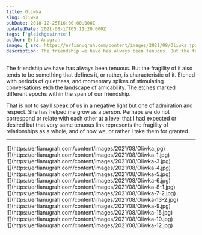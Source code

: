 ```yaml
---
title: Oliwka
slug: oliwka
pubDate: 2018-12-25T16:00:00.000Z
updatedDate: 2021-08-17T05:11:20.000Z
tags: ['gleichgesinnte']
author: Erfi Anugrah
image: { src: https://erfianugrah.com/content/images/2021/08/Oliwka.jpg, alt: oliwka }
description: The friendship we have has always been tenuous. But the fragility of it also tends to be something that defines it, or rather, is characteristic of it.
---
```


The friendship we have has always been tenuous. But the fragility of it also tends to be something that defines it, or rather, is characteristic of it. Etched with periods of quietness, and momentary spikes of stimulating conversations etch the landscape of amicability. The etches marked different epochs within the span of our friendship.

That is not to say I speak of us in a negative light but one of admiration and respect. She has helped me grow as a person. Perhaps we do not correspond or relate with each other at a level that I had expected or desired but that very same tenuous link represents the fragility of relationships as a whole, and of how we, or rather I take them for granted.

---
<div class="grid grid-cols-1 sm:grid-cols-2 md:grid-cols-3 lg:grid-cols-4 gap-4">
    <div class="col-span-1">![](https://erfianugrah.com/content/images/2021/08/Oliwka.jpg)</div>
    <div class="col-span-1">![](https://erfianugrah.com/content/images/2021/08/Oliwka-1.jpg)</div>
    <div class="col-span-1">![](https://erfianugrah.com/content/images/2021/08/Oliwka-3.jpg)</div>
    <div class="col-span-1">![](https://erfianugrah.com/content/images/2021/08/Oliwka-4.jpg)</div>
    <div class="col-span-1">![](https://erfianugrah.com/content/images/2021/08/Oliwka-5.jpg)</div>
    <div class="col-span-1">![](https://erfianugrah.com/content/images/2021/08/Oliwka-6.jpg)</div>
    <div class="col-span-1">![](https://erfianugrah.com/content/images/2021/08/Oliwka-8-1.jpg)</div>
    <div class="col-span-1">![](https://erfianugrah.com/content/images/2021/08/Oliwka-7-2.jpg)</div>
    <div class="col-span-1">![](https://erfianugrah.com/content/images/2021/08/Oliwka-13-2.jpg)</div>
    <div class="col-span-1">![](https://erfianugrah.com/content/images/2021/08/Oliwka-9.jpg)</div>
    <div class="col-span-1">![](https://erfianugrah.com/content/images/2021/08/Oliwka-15.jpg)</div>
    <div class="col-span-1">![](https://erfianugrah.com/content/images/2021/08/Oliwka-10.jpg)</div>
    <div class="col-span-1">![](https://erfianugrah.com/content/images/2021/08/Oliwka-12.jpg)</div>
</div>